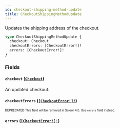 ```yaml
---
id: checkout-shipping-method-update
title: CheckoutShippingMethodUpdate
---
```


Updates the shipping address of the checkout.

```graphql
type CheckoutShippingMethodUpdate {
  checkout: Checkout
  checkoutErrors: [CheckoutError!]!
  errors: [CheckoutError!]!
}
```

### Fields

#### `checkout` ([`Checkout`](/developer/api-reference/objects/checkout.mdx))

An updated checkout.

#### `checkoutErrors` ([`[CheckoutError!]!`](/developer/api-reference/objects/checkout-error.mdx))

<sub><sup><span className="deprecatedTag">DEPRECATED</span> This field will be removed in Saleor 4.0. Use `errors` field instead.</sup></sub>

#### `errors` ([`[CheckoutError!]!`](/developer/api-reference/objects/checkout-error.mdx))
